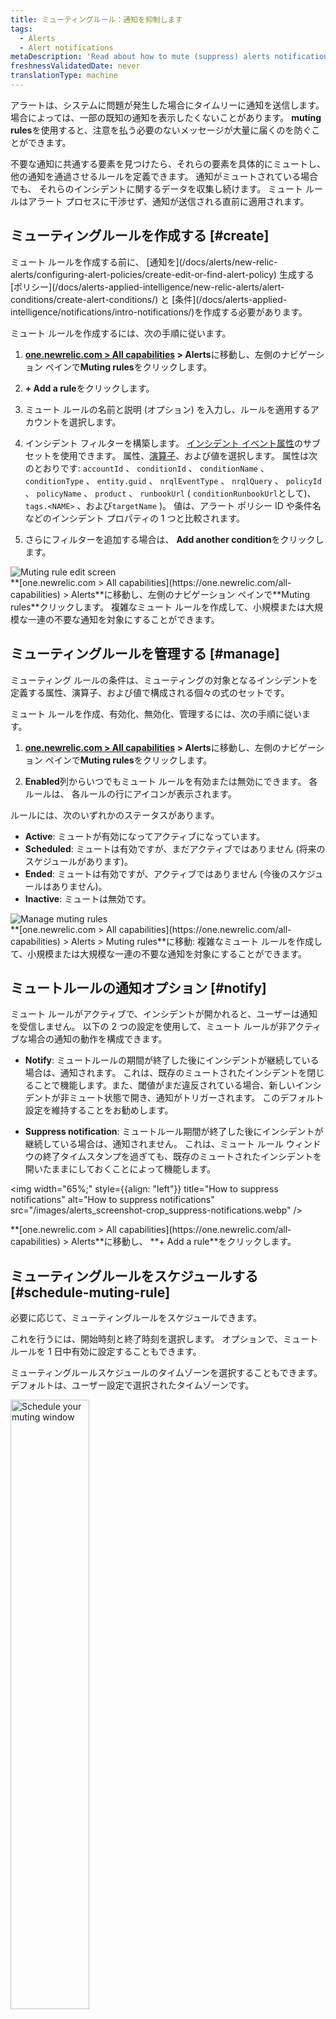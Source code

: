 ```yaml
---
title: ミューティングルール：通知を抑制します
tags:
  - Alerts
  - Alert notifications
metaDescription: 'Read about how to mute (suppress) alerts notifications during known system disruptions, such as maintenance windows and deployments.'
freshnessValidatedDate: never
translationType: machine
---
```


アラートは、システムに問題が発生した場合にタイムリーに通知を送信します。 場合によっては、一部の既知の通知を表示したくないことがあります。 <DNT>**muting rules**</DNT>を使用すると、注意を払う必要のないメッセージが大量に届くのを防ぐことができます。

不要な通知に共通する要素を見つけたら、それらの要素を具体的にミュートし、他の通知を通過させるルールを定義できます。 通知がミュートされている場合でも、 <InlinePopover type="alerts" />それらのインシデントに関するデータを収集し続けます。 ミュート ルールはアラート プロセスに干渉せず、通知が送信される直前に適用されます。

## ミューティングルールを作成する [#create]

<Callout variant="important">
  ミュート ルールを作成する前に、 [通知を](/docs/alerts/new-relic-alerts/configuring-alert-policies/create-edit-or-find-alert-policy) 生成する [ポリシー](/docs/alerts-applied-intelligence/new-relic-alerts/alert-conditions/create-alert-conditions/) と [条件](/docs/alerts-applied-intelligence/notifications/intro-notifications/)を作成する必要があります。
</Callout>

ミュート ルールを作成するには、次の手順に従います。

1. <DNT>**[one.newrelic.com &gt; All capabilities](https://one.newrelic.com/all-capabilities) &gt; Alerts**</DNT>に移動し、左側のナビゲーション ペインで<DNT>**Muting rules**</DNT>をクリックします。

2. <DNT>**+ Add a rule**</DNT>をクリックします。

3. ミュート ルールの名前と説明 (オプション) を入力し、ルールを適用するアカウントを選択します。

4. インシデント フィルターを構築します。 [インシデント イベント属性](/docs/alerts/create-alert/condition-details/incident-event-attributes/)のサブセットを使用できます。 属性、[演算子](#sub-conditions)、および値を選択します。 属性は次のとおりです: `accountId` 、 `conditionId` 、 `conditionName` 、 `conditionType` 、 `entity.guid` 、 `nrqlEventType` 、 `nrqlQuery` 、 `policyId` 、 `policyName` 、 `product` 、 `runbookUrl` ( `conditionRunbookUrl`として)、 `tags.<NAME>` 、および`targetName` )。 値は、アラート ポリシー ID や条件名などのインシデント プロパティの 1 つと比較されます。

5. さらにフィルターを追加する場合は、 <DNT>**Add another condition**</DNT>をクリックします。

<img title="Muting rule edit screen" alt="Muting rule edit screen" src="/images/alerts_screenshot-crop_violation-filter.webp" />

<figcaption>
  <DNT>**[one.newrelic.com &gt; All capabilities](https://one.newrelic.com/all-capabilities) &gt; Alerts**</DNT>に移動し、左側のナビゲーション ペインで<DNT>**Muting rules**</DNT>クリックします。 複雑なミュート ルールを作成して、小規模または大規模な一連の不要な通知を対象にすることができます。
</figcaption>

## ミューティングルールを管理する [#manage]

ミューティング ルールの条件は、ミューティングの対象となるインシデントを定義する属性、演算子、および値で構成される個々の式のセットです。

ミュート ルールを作成、有効化、無効化、管理するには、次の手順に従います。

1. <DNT>**[one.newrelic.com &gt; All capabilities](https://one.newrelic.com/all-capabilities) &gt; Alerts**</DNT>に移動し、左側のナビゲーション ペインで<DNT>**Muting rules**</DNT>をクリックします。

2. <DNT>**Enabled**</DNT>列からいつでもミュート ルールを有効または無効にできます。 各ルールは、 <Icon name="fe-more-horizontal" />各ルールの行にアイコンが表示されます。

ルールには、次のいずれかのステータスがあります。

* <DNT>**Active**</DNT>: ミュートが有効になってアクティブになっています。
* <DNT>**Scheduled**</DNT>: ミュートは有効ですが、まだアクティブではありません (将来のスケジュールがあります)。
* <DNT>**Ended**</DNT>: ミュートは有効ですが、アクティブではありません (今後のスケジュールはありません)。
* <DNT>**Inactive**</DNT>: ミュートは無効です。

<img title="Manage muting rules" alt="Manage muting rules" src="/images/alerts_screenshot-full_muting-rules.webp" />

<figcaption>
  <DNT>**[one.newrelic.com &gt; All capabilities](https://one.newrelic.com/all-capabilities) &gt; Alerts &gt; Muting rules**</DNT>に移動: 複雑なミュート ルールを作成して、小規模または大規模な一連の不要な通知を対象にすることができます。
</figcaption>

## ミュートルールの通知オプション [#notify]

ミュート ルールがアクティブで、インシデントが開かれると、ユーザーは通知を受信しません。 以下の 2 つの設定を使用して、ミュート ルールが非アクティブな場合の通知の動作を構成できます。

* <DNT>**Notify**</DNT>: ミュートルールの期間が終了した後にインシデントが継続している場合は、通知されます。 これは、既存のミュートされたインシデントを閉じることで機能します。また、閾値がまだ違反されている場合、新しいインシデントが非ミュート状態で開き、通知がトリガーされます。 このデフォルト設定を維持することをお勧めします。

* <DNT>**Suppress notification**</DNT>: ミュートルール期間が終了した後にインシデントが継続している場合は、通知されません。 これは、ミュート ルール ウィンドウの終了タイムスタンプを過ぎても、既存のミュートされたインシデントを開いたままにしておくことによって機能します。

<img width="65%;" style={{align: "left"}} title="How to suppress notifications" alt="How to suppress notifications" src="/images/alerts_screenshot-crop_suppress-notifications.webp" />

<figcaption>
  <DNT>**[one.newrelic.com &gt; All capabilities](https://one.newrelic.com/all-capabilities) &gt; Alerts**</DNT>に移動し、 <DNT>**+ Add a rule**</DNT>をクリックします。
</figcaption>

## ミューティングルールをスケジュールする [#schedule-muting-rule]

必要に応じて、ミューティングルールをスケジュールできます。

これを行うには、開始時刻と終了時刻を選択します。 オプションで、ミュート ルールを 1 日中有効に設定することもできます。

ミューティングルールスケジュールのタイムゾーンを選択することもできます。デフォルトは、ユーザー設定で選択されたタイムゾーンです。

<img width="50%;" title="Schedule your muting window" alt="Schedule your muting window" src="/images/alerts_screenshot-crop_schedule-muting window.webp" />

<figcaption>
  <DNT>**[one.newrelic.com &gt; All capabilities](https://one.newrelic.com/all-capabilities) &gt; Alerts**</DNT>に移動し、左側のナビゲーション ペインで<DNT>**Muting rules**</DNT>クリックします。 ミュート ルールをスケジュールするための柔軟で強力なオプションを確認します。
</figcaption>

ミューティングルールを毎日、毎週、または毎月繰り返すようにスケジュールできます。毎週繰り返すようにスケジュールされているミューティングルールには、繰り返す曜日を選択するオプションが含まれています。日が選択されていない場合、毎週の繰り返しは、デフォルトで、ミューティングルールの開始がスケジュールされている曜日に繰り返されます。

<Callout variant="important">
  <DNT>**Repeat**</DNT>曜日のチェックボックスは、 <DNT>**Starts**</DNT>および<DNT>**Ends**</DNT>日付フィールドをオーバーライドします。 開始日を設定し、曜日も選択した場合、ミュート ルールは開始日後の最初の日に適用されます。
</Callout>

特定の日付または特定の発生回数を選択して、再発をいつ終了するかを指定することもできます。

## ミュートされたインシデントと問題を表示する [#ui]

オープンまたはクローズ済みの問題を表示すると、インシデントと問題は`Muted`としてマークされます。次のセクションでは、これらのミュートされたインシデントと問題の一部と、それらを見つけることができる場所を示します。

<CollapserGroup>
  <Collapser id="clamshell-1" title="ミュートされた重大インシデントの問題">
    <img title="Alert incident lifecycle: Muting rule incidents" alt="Alert incident lifecycle: Muting rule incidents" src="/images/alerts_screenshot-crop_issue-critical-incident-muted.webp" />

    <figcaption>
      <DNT>**[one.newrelic.com &gt; All capabilities](https://one.newrelic.com/all-capabilities) &gt; Alerts**</DNT>に移動し、左側のナビゲーション ペインで<DNT>**Issues &amp; Activity**</DNT>クリックします。 ミュートされた問題をクリックします。
    </figcaption>
  </Collapser>

  <Collapser id="clamshell-2" title="インシデントのリスト (一部はミュートされています)">
    インシデントや問題は、 <Icon name="fe-bell-off" /><DNT>**Muted**</DNT>列のアイコン:

    <img title="Alert incident lifecycle: Muting rule incidents" alt="Alert incident lifecycle: Muting rule incidents" src="/images/alerts_screenshot-crop_incidents-muted-icon.webp" />

    <figcaption>
      <DNT>**[one.newrelic.com &gt; All capabilities](https://one.newrelic.com/all-capabilities) &gt; Alerts**</DNT>に移動し、左側のナビゲーション ペインで<DNT>**Issues &amp; Activity**</DNT>クリックします。 次に、 <DNT>**Incidents tab**</DNT>選択します。
    </figcaption>
  </Collapser>
</CollapserGroup>

### を使用してファセット結果をミュートする `tags.` [#facet-muting]

ファセット クエリの結果をミュートするには、`tags.FACETED_ATTRIBUTE` 属性を使用します。ここで、`FACETED_ATTRIBUTE` はNRQL [`FACET` クエリ](/docs/query-data/nrql-new-relic-query-language/getting-started/nrql-syntax-clauses-functions#sel-facet)を実行した属性を表します。 たとえば、NRQL アラート条件のクエリに`FACET host`が含まれている場合、 `tags.host`を使用してその`FACET`属性をターゲットにすることができます。

NRQL条件クエリは、複数のファセット属性を受け入れることができます。集約されたイベントまたはメトリック時系列の属性からフィルタリングできるようにする場合は、それらの属性をNRQLクエリ`FACET`句に追加する必要があります。例： `FACET host, region, cluster` 。

`tags.`の使用例については、[ミューティングルールの作成](#create)を参照してください。

## サブ条件演算子 [#sub-conditions]

これらは、ミュート ルールを追加するときに属性を比較するために使用できる論理演算子です。ミューティング ルールを初めて使用する場合は、これらの [例を](/docs/alerts-applied-intelligence/new-relic-alerts/alert-notifications/muting-rules-suppress-notifications/#examples)参照してください。

<Callout variant="tip">
  サブ条件演算子の値はすべて、大文字と小文字が区別されます。たとえば、 `policyName STARTS_WITH 'PROD'`を使用すると、「Prod」で始まるポリシー名は取得されません。
</Callout>

* `EQUALS`: 指定された値がインシデント属性値と等しい場合。
* `DOES_NOT_EQUALS`: 指定された値がインシデント属性値と等しくない場合。
* `IN`: 指定された値のリスト (最大 500) にインシデント属性値が存在する場所。
* `NOT_IN`: 指定された値のリスト (最大 500) にインシデント属性値が存在しない場合。
* `CONTAINS`: 指定された値文字列がインシデント属性値に存在する場所。
* `DOES_NOT_CONTAINS`: 指定された値文字列がインシデント属性値に存在しない場所。
* `ENDS_WITH`: インシデント属性値が指定された値文字列で終わる場所。
* `NOT_ENDS_WITH`: インシデント属性値が指定された値文字列で終わっていない場所。
* `STARTS_WITH`: インシデント属性値が指定された値文字列で始まる場所。
* `DOES_NOT_STARTS_WITH`: インシデント属性値が指定された値文字列で始まっていない場所。
* `IS_BLANK`: インシデント属性値が空白の場合。null、空文字列など
* `IS_NOT_BLANK`: インシデント属性値が空白でない場合。null、空文字列など
* `IS_ANY`: この演算子を含む条件では、アカウントのすべてのインシデントがミュートされます。

## ミューティングルールのしくみ [#overview]

ミュート ルールは、通知を抑制またはミュートするために、デフォルトのアラート ライフサイクルの最後に適用されます。既存のポリシーや条件を無効にすることはありません。たとえば、メンテナンス ウィンドウや展開など、既知のシステム中断中は通知をミュートできます。システム中断インシデントは、それらのインシデントの通知がミュートされていても識別されます。

ミュート ルールは[、インシデント イベント](/docs/alerts-applied-intelligence/new-relic-alerts/advanced-alerts/understand-technical-concepts/incident-event-attributes)内の属性と一致する一連の条件を使用します。 ミュート ルールでは、次のことが規定されています。

* インシデントが作成された後、問題が開かれる前に個々のインシデントを識別します。
* デフォルトの条件を上書きして、ミュートする必要があることを示します。

現在、インシデントをミュートすることは、通常のアラート インシデントのライフサイクルが維持されることを意味します。ただし、ミュートされたインシデントのみを含む問題は通知を送信しません。

ミュート ルールは、問題内で通知をトリガーした最初のイベントによって決定されます。 つまり、最初の通知イベントがミュート状態のためにミュートされた場合、問題の残りの部分もミュートされます。

ミューティング ルールは、特定のインシデントを上書きします。既存のポリシーや条件を無効にすることはありません。これにより、多数のエンティティをカバーするポリシーまたは条件によってカバーされる可能性のある特定のエンティティからのインシデントをミュートできます。これにより、システムのサブセットでメンテナンスを実行しているときに、監視を過度にミュートする必要がなくなります。

次の表は、アラート インシデントのライフサイクルがミュートされたインシデントによってどのように影響を受けるかを示しています。

<table>
  <thead>
    <tr>
      <th>
        もしも
      </th>

      <th>
        それから
      </th>
    </tr>
  </thead>

  <tbody>
    <tr>
      <td colSpan={3} style={{ backgroundColor: "rgb(238, 238, 238)" }}>
        <DNT>Event</DNT>: 問題は有効化されています
      </td>
    </tr>

    <tr>
      <td>
        ミュートされていないインシデントが原因で問題がアクティブ化される
      </td>

      <td>
        この問題に関する通知が送信されます。
      </td>
    </tr>

    <tr>
      <td>
        ミュートされたインシデントにより問題がアクティブ化される
      </td>

      <td>
        この問題に関する通知は送信されません（ミュートされます）。
      </td>
    </tr>
  </tbody>
</table>

### ワークフローによる動作のミュート [#workflow-behavior]

トリガーされたインシデントと問題の比率は 1:1 であるため、インシデントがミュートされている場合、一致する問題も同様にミュートされます。ワークフローは、1 つ以上のインシデントを持つ可能性がある問題によってトリガーされるため、ミュートされたインシデントとミュートされていないインシデントが組み合わされたシナリオが存在する可能性があります。

各問題には、次のいずれかのミューティング状態があります。

* <DNT>**Fully muted (`FULLY_MUTED`)**</DNT>: 問題のオープン インシデントがすべてミュートされます (デフォルト値)。
* <DNT>**Partially muted (`PARTIALLY_MUTED`)**</DNT>: ミュートされているオープン インシデントが少なくとも 1 つと、ミュートされていないオープン インシデントが 1 つある問題。
* <DNT>**Not muted (`NOT_MUTED`)**</DNT>: ミュートされた未解決のインシデントがない問題。

ワークフローの設定方法に関する段階的なガイドについては、以下のサンプル デモをご覧ください (約 .2:17 分):

<Video type="wistia" id="3nf3q2supe" />

### NerdGraph によるミュート動作 [#manage-with-nerdgraph]

[NerdGraph](/docs/apis/nerdgraph/get-started/introduction-new-relic-nerdgraph)では、ミューティングルールで次のクエリとミューテーションを使用できます。スキーマの詳細は、 [APIExplorer](/docs/apis/nerdgraph/get-started/introduction-new-relic-nerdgraph#explorer)で確認できます。

* `actor.account.alerts.mutingRule`: ID でミュート ルールを取得します。
* `actor.account.alerts.mutingRules`：アカウントのミュートルールのリストを取得します。
* `alertsMutingRuleCreate`：アカウントのミュートルールを作成します。
* `alertsMutingRuleUpdate`: ID とアカウント ID でミュート ルールを更新します。

[このページ](#examples)では、いくつかのサンプル クエリとミューテーションの例を見つけることができます。

ミューティングルールには、次のフィールドとコンポーネントがあります。

<table>
  <thead>
    <tr>
      <th style={{ width: "200px" }}>
        ミューティングルール
      </th>

      <th>
        フィールドとコンポーネント
      </th>
    </tr>
  </thead>

  <tbody>
    <tr>
      <td>
        `accountId`
      </td>

      <td>
        ミューティング ルールのアカウント ID。ミューティング ルールは、1 つのアカウントで発生したインシデントにのみ影響します。複数のアカウントでインシデントをミュートするには、アカウントごとに個別にミュート ルールを作成する必要があります。
      </td>
    </tr>

    <tr>
      <td>
        `actionOnMutingRuleWindowEnded`
      </td>

      <td>
        ミュート ルール ウィンドウの終了時に予想される動作。 有効な値は`CLOSE_ISSUES_ON_INACTIVE`または`DO_NOTHING`です。 `CLOSE_ISSUES_ON_INACTIVE`を選択した場合、進行中の問題はすべて閉じられ、インシデントが続く場合は (通知とともに) 再開されます。
      </td>
    </tr>

    <tr>
      <td>
        `condition`
      </td>

      <td>
        対象とするインシデントを定義する個々の式のセット。ミューティング ルールの条件には次のものが含まれます。

        * `operator`：条件のセットを組み合わせる方法を定義するブール演算子`AND`または`OR` 。

        * `conditions`: インシデント内の属性を対象とする個々の式 (サブ条件) のセット。これらは`operator`に基づいてまとめて評価されます。1 つのミューティング ルールに最大 20 のサブ条件を設定できます。

          サブ条件には次が含まれます。

          * `attribute`: インシデント内の単一の属性。[インシデント イベント属性](/docs/alerts-applied-intelligence/new-relic-alerts/advanced-alerts/understand-technical-concepts/incident-event-attributes)のリストについては、ここを参照してください。

          * `operator`: 選択したインシデント属性を条件の値と比較するために使用される比較関数。[サブ条件演算子](#sub-conditions)のリストについては、こちらを参照してください。

          * `values`: 選択したインシデント属性と比較する文字列値の配列。ミューティング ルールが条件を評価するとき、必要に応じて、値が文字列から強制的に変換されます。`IN`など、複数の値に対する比較をサポートする演算子を使用する場合、最大 500 個の値を使用できます。
      </td>
    </tr>

    <tr>
      <td>
        `createdAt`
      </td>

      <td>
        ミューティングルールが作成されたときのタイムスタンプ（UTC）。
      </td>
    </tr>

    <tr>
      <td>
        `createdBy`
      </td>

      <td>
        ミューティングルールを作成した人のユーザーID。
      </td>
    </tr>

    <tr>
      <td>
        `description`
      </td>

      <td>
        これは、ミューティング ルールを説明するオプションのテキスト フィールドです。これは、ミューティング ルールにより多くのコンテキストを提供する便利な方法です。このデータは、管理表示目的でのみ使用されます。
      </td>
    </tr>

    <tr>
      <td>
        `enabled`
      </td>

      <td>
        ミューティング ルールを有効または無効にします (ブール値)。ミューティング ルールを手動で有効または無効にします。
      </td>
    </tr>

    <tr>
      <td>
        `id`
      </td>

      <td>
        ミューティングルールの一意の識別子。
      </td>
    </tr>

    <tr>
      <td>
        `mutingRuleLifecycleEventPublishedAt`
      </td>

      <td>
        ミュート ルール ウィンドウの終了動作が最後に適用された時刻を表す日時スタンプ。
      </td>
    </tr>

    <tr>
      <td>
        `name` （必須）
      </td>

      <td>
        ミューティング ルールのわかりやすい名前のテキスト フィールド。これは、ルールをリストまたは参照するときに使用されます。名前が一意である必要はありませんが、推奨されます。
      </td>
    </tr>

    <tr>
      <td>
        `schedule`
      </td>

      <td>
        `MutingRule`がアクティブにインシデントをミュートする時間枠。

        * `startTime`: ミュート ルールがいつ開始されるかを表す日時スタンプ。 これはオフセットなしのローカル ISO 8601 形式です。 例： `2020-07-08T14:30:00`
        * `endTime`: ミュート ルールが終了する日時を表す日時スタンプ。 これは、オフセットのないローカル ISO 8601 形式です。 例： `2020-07-15T14:30:00`
        * `timeZone`: ミューティング ルールのスケジュールに適用されるタイム ゾーン。 例: `America/Los_Angeles` 。 [Wikipedia の tz データベース タイム ゾーンのリストを](https://en.wikipedia.org/wiki/List_of_tz_database_time_zones)参照してください。
        * `repeat`: ミューティング ルール スケジュールが繰り返される頻度。 繰り返しがない場合は null を使用します。 オプションは`DAILY` 、 `WEEKLY` 、 `MONTHLY`です。
        * `endRepeat`: ミュート ルール スケジュールの繰り返しが停止する日時スタンプ。 これは、オフセットのないローカル ISO 8601 形式です。 例: `2020-07-10T15:00:00` 。 注: ミュート ルール スケジュールを終了するには、 `endRepeat`または`repeatCount`いずれかを使用する必要があります。 両方のフィールドを一緒に指定しないでください。
        * `repeatCount`: ミューティング ルール スケジュールが繰り返される回数。 これには元のスケジュールが含まれます。 たとえば、 `repeatCount`が 2 の場合、その繰り返しは 1 回になります。 3 の`repeatCount`は 2 回繰り返されます。 注: ミュート ルール スケジュールを終了するには、 `repeatCount`または`endRepeat`いずれかを使用できます。 両方のフィールドを同時に指定しないでください。
        * `weeklyRepeatDays`: 繰り返しフィールドが`WEEKLY`に設定されている場合にミュート ルールを繰り返す曜日。 例: `['MONDAY', 'WEDNESDAY']` 。
      </td>
    </tr>

    <tr>
      <td>
        `updatedAt`
      </td>

      <td>
        ミューティングルールが最後に変更されたときのタイムスタンプ（UTC）。
      </td>
    </tr>

    <tr>
      <td>
        `updatedBy`
      </td>

      <td>
        ミューティングルールを最後に変更した人のユーザーID。
      </td>
    </tr>
  </tbody>
</table>

#### ミューティングの例 [#examples]

NerdGraphへのリクエストの詳細については、 [GraphQLチュートリアルを含むNerdGraph](/docs/apis/graphql-api/tutorials)の[ドキュメント](/docs/apis/nerdgraph/get-started/introduction-new-relic-nerdgraph)を参照してください。

<CollapserGroup>
  <Collapser id="fetch-list" title="アカウントのミュートルールを取得する">
    アカウントのミューティングルールのリスト（名前と条件を含む）を取得するには、次の手順に従います。

    ```graphql
    {
      actor {
        account(id: YOUR_ACCOUNT_ID) {
          alerts {
            mutingRules {
              name
              condition {
                operator
                conditions {
                  attribute
                  operator
                  values
                }
              }
            }
          }
        }
      }
    }
    ```
  </Collapser>

  <Collapser id="create-rule" title="ミューティングルールを作成する">
    ミューティング ルールを作成し、ホスト ファセットが`host-1`である NRQL 条件からのミューティング インシデントのミューティング ルールの`id`を返すには:

    ```graphql
    mutation {
      alertsMutingRuleCreate(
        accountId: YOUR_ACCOUNT_ID
        rule: {
          name: "host-1 mute rule"
          description: "Mute host-1 incidents"
          enabled: true
          condition: {
            operator: AND
            conditions: [{ 
              attribute: "tags.host", 
              operator: EQUALS, 
              values: ["host-1"] 
            }]
          }
        }
      ) {
        id
      }
    }
    ```
  </Collapser>

  <Collapser id="rule-product" title="特定のホストまたは製品のミューティングルールを作成する">
    ミューティング ルールを作成し、ターゲット ホストが`host-1`であるか、インシデントが外形監視または <InlinePopover type="mobile" />からのものであるインフラストラクチャ条件からインシデントをミュートするためのミューティング ルールの`id`を返すには、 にします。

    ```graphql
    mutation {
      alertsMutingRuleCreate(accountId: YOUR_ACCOUNT_ID, rule: {
        name: "host-1 and synthetics/mobile mute rule",
        description: "Mute host-1 and synthetics/mobile incidents",
        enabled: true,
        condition: {
          operator: OR,
          conditions: [
            {
              attribute: "targetName",
              operator: EQUALS,
              values: ["host-1"]
            },
            {
              attribute: "product",
              operator: IN,
              values: ["SYNTHETICS", "MOBILE"]
            }
          ]
        }
      }) {
        id
      }
    }
    ```
  </Collapser>

  <Collapser id="rule-product" title="定期的なスケジュールでミューティングルールを作成する">
    これらの基準で繰り返すようにスケジュールされたミューティングルールを作成するには：

    * 毎週火曜日と金曜日

    * 2021年1月31日に終了

    * ミューティングルールの`schedule`を返し、 `id`

      ```graphql
      mutation {
        alertsMutingRuleCreate(
          accountId: YOUR_ACCOUNT_ID,
          rule: {
            condition: {
              conditions: {
                attribute: "conditionName", 
                operator: ANY, 
                values: "This is a condition"
              }, 
              operator: AND
            }, 
            enabled: true, 
            name: "Recur Weekly", 
            schedule: {
              startTime: "2020-12-01T12:00:00", 
              endTime: "2020-12-01T14:00:00", 
              timeZone: "America/Los_Angeles",
              repeat: WEEKLY,
              endRepeat: "2021-01-31T12:00:00", 
              weeklyRepeatDays: [TUESDAY, FRIDAY]
            }
          }
        ) {
          id
          schedule {
            endTime
            startTime
            timeZone
            repeat
            repeatCount
            endRepeat
            weeklyRepeatDays
            nextStartTime
            nextEndTime
          }
        }
      }
      ```
  </Collapser>

  <Collapser id="rename" title="名前を変更してミューティングルールを無効にする">
    名前を変更してミューティングルールを無効にし、新しい名前を返すには：

    ```graphql
    mutation {
      alertsMutingRuleUpdate(accountId: YOUR_ACCOUNT_ID, id: MUTING_RULE_ID, rule: {
        name: "updated name",
        enabled: false
      }) {
        name
      }
    }
    ```
  </Collapser>

  <Collapser id="delete-rule" title="ミューティングルールを削除する">
    ミューティングルールを削除するには：

    ```graphql
    mutation {
     alertsMutingRuleDelete(accountId: YOUR_ACCOUNT_ID, id: MUTING_RULE_ID) {
        id
      }
    }
    ```
  </Collapser>
</CollapserGroup>